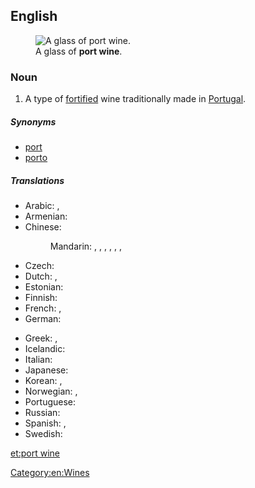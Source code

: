 ==English==
{{wikipedia}}
[[File:Port_wine.jpg|thumb|A glass of '''port wine'''.]]

===Noun===
{{en-noun|head=[[port]] [[wine]]}}

# A type of [[fortified]] wine traditionally made in [[Portugal]].

=====Synonyms=====
* [[port]]
* [[porto]]

=====Translations=====
{{trans-top|A type of fortified wine traditionally made in Portugal}}
* Arabic: {{t-|ar|ميناء النبيذ|m|tr=mīnaʾ nabīḏ|sc=Arab}}, {{t-|ar|نبيذ بورتو|m|tr=nabīḏ burtu|sc=Arab}}
* Armenian: {{t-|hy|պորտվեյն|tr=portveyn}}
* Chinese:
*: Mandarin: {{t|cmn|波酒|tr=bōjiǔ|sc=Hani}}, {{t|cmn|波特酒|tr=bōtèjiǔ|sc=Hani}}, {{t|cmn|缽酒|sc=Hani}}, {{t|cmn|钵酒|tr=bōjiǔ|sc=Hani}}, {{t|cmn|砵酒|tr=bōjiǔ|sc=Hani}}, {{t|cmn|波爾圖葡萄酒|sc=Hani}}, {{t|cmn|波尔图葡萄酒|tr=Bō'ěrtú pútáojiǔ|sc=Hani}}
* Czech: {{t-|cs|portské}}
* Dutch: {{t+|nl|porto}}, {{t+|nl|port|m}}
* Estonian: {{t-|et|portvein}}
* Finnish: {{t-|fi|portviini}}
* French: {{t-|fr|vin de Porto|m}}, {{t+|fr|porto|m}}
* German: {{t+|de|Portwein|m}}
{{trans-mid}}
* Greek: {{t-|el|πορτό|n|tr=portó|sc=Grek}}, {{t-|el|οίνος Πορτογαλίας|m|tr=oínos Portogalías|sc=Grek}}
* Icelandic: {{t-|is|púrtvín|n}}
* Italian: {{t+|it|porto|m}}
* Japanese: {{t-|ja|ポートワイン|tr=pōtowain|sc=Jpan}}
* Korean: {{t-|ko|포트 포도주|tr=poteu podoju|sc=Kore}}, {{t-|ko|포트 와인|tr=poteu wain|sc=Kore}}
* Norwegian: {{t+|no|portvin|m}}, {{qualifier|slang}} {{t+|no|port|m}}
* Portuguese: {{t+|pt|vinho do Porto|m}}
* Russian: {{t+|ru|портвейн|m|sc=Cyrl|tr=portvéjn|alt=портве́йн}}
* Spanish: {{t-|es|vino de Oporto|m}}, {{t-|es|oporto|m}}
* Swedish: {{t+|sv|portvin|n}}
{{trans-bottom}}

[[Category:en:Wines]]

[[et:port wine]]